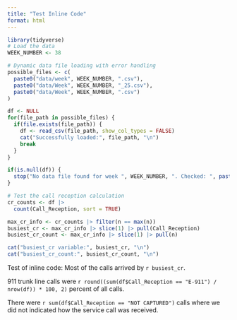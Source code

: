 ```yaml
---
title: "Test Inline Code"
format: html
---
```


```r
library(tidyverse)
# Load the data
WEEK_NUMBER <- 38

# Dynamic data file loading with error handling
possible_files <- c(
  paste0("data/week", WEEK_NUMBER, ".csv"),
  paste0("data/Week", WEEK_NUMBER, "_25.csv"),
  paste0("data/Week", WEEK_NUMBER, ".csv")
)

df <- NULL
for(file_path in possible_files) {
  if(file.exists(file_path)) {
    df <- read_csv(file_path, show_col_types = FALSE)
    cat("Successfully loaded:", file_path, "\n")
    break
  }
}

if(is.null(df)) {
  stop("No data file found for week ", WEEK_NUMBER, ". Checked: ", paste(possible_files, collapse = ", "))
}
```

```r
# Test the call reception calculation
cr_counts <- df |>
  count(Call_Reception, sort = TRUE)

max_cr_info <- cr_counts |> filter(n == max(n))
busiest_cr <- max_cr_info |> slice(1) |> pull(Call_Reception)
busiest_cr_count <- max_cr_info |> slice(1) |> pull(n)

cat("busiest_cr variable:", busiest_cr, "\n")
cat("busiest_cr_count:", busiest_cr_count, "\n")
```

Test of inline code: Most of the calls arrived by `r busiest_cr`. 

911 trunk line calls were `r round((sum(df$Call_Reception == "E-911") / nrow(df)) * 100, 2)` percent of all calls. 

There were `r sum(df$Call_Reception == "NOT CAPTURED")` calls where we did not indicated how the service call was received.